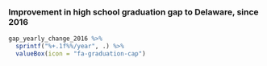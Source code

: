 ### Improvement in high school graduation gap to Delaware, since 2016

```r
gap_yearly_change_2016 %>%
  sprintf("%+.1f%%/year", .) %>%
  valueBox(icon = "fa-graduation-cap")
```
